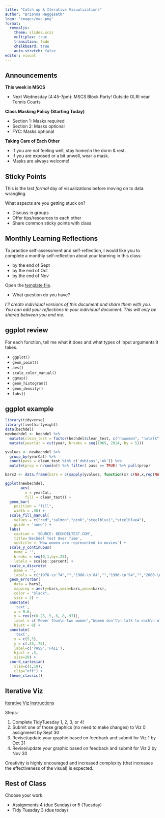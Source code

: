 ```yaml
---
title: "Catch up & Iterative Visualizations"
author: "Brianna Heggeseth"
logo: "images/mac.png"
format: 
  revealjs:
    theme: slides.scss
    multiplex: true
    transition: fade
    chalkboard: true
    auto-stretch: false
editor: visual
---
```


## Announcements {.unnumbered .smaller}

**This week in MSCS**

-   Next Wednesday (4:45-7pm): MSCS Block Party! Outside OLRI near Tennis Courts

**Class Masking Policy (Starting Today)**

-   Section 1: Masks required
-   Section 2: Masks optional
-   FYC: Masks optional

**Taking Care of Each Other**

-   If you are not feeling well, stay home/in the dorm & rest.
-   If you are exposed or a bit unwell, wear a mask.
-   Masks are always welcome!

## Sticky Points {.unnumbered .smaller}

This is the last *formal* day of visualizations before moving on to data wrangling.

What aspects are you getting stuck on?

-   Discuss in groups
-   Offer tips/resources to each other
-   Share common sticky points with class

## Monthly Learning Reflections {.unnumbered .smaller}

To practice self-assessment and self-reflection, I would like you to complete a monthly self-reflection about your learning in this class:

-   by the end of Sept
-   by the end of Oct
-   by the end of Nov

Open the [template file](https://docs.google.com/document/d/1ZpU8y9rOH_lRvZsVWeq-WEx_qwzSkKT484l9QxphJjU/edit?usp=sharing).

-   What question do you have?

*I'll create individual versions of this document and share them with you. You can add your reflections in your individual document. This will only be shared between you and me.*

## ggplot review {.unnumbered .smaller}

For each function, tell me what it does and what types of input arguments it takes.

-   `ggplot()`
-   `geom_point()`
-   `aes()`
-   `scale_color_manual()`
-   `ggmap()`
-   `geom_histogram()`
-   `geom_density()`
-   `labs()`

## ggplot example {.unnumbered .smaller .scrollable}

```r
library(tidyverse)
library(fivethirtyeight)
data(bechdel)
newbechdel <- bechdel %>%
  mutate(clean_test = factor(bechdel$clean_test, c("nowomen", "notalk", "men", "dubious", "ok"))) %>%
  mutate(yearCat = cut(year, breaks = seq(1969, 2014, by = 5)))


```

```r
yvalues <- newbechdel %>%
  group_by(yearCat) %>%
  count(pass = clean_test %in% c('dubious','ok')) %>%
  mutate(prop = n/sum(n)) %>% filter( pass == TRUE) %>% pull(prop)

bars2 <- data.frame(bars = c(sapply(yvalues, function(x) c(NA,x,rep(NA,3)))) ,yearCat = rep(levels(newbechdel$yearCat),each=5), clean_test = rep(levels(newbechdel$clean_test), 9))

ggplot(newbechdel, 
       aes(
         x = yearCat, 
         fill = clean_test)) + 
  geom_bar(
    position = "fill",
    width = .98) + 
  scale_fill_manual(
    values = c("red","salmon","pink","steelblue1","steelblue4"),
    guide = 'none') +
  labs(
    caption = 'SOURCE: BECHDELTEST.COM', 
    title='Bechdel Test Over Time', 
    subtitle = 'How women are represented in movies') + 
  scale_y_continuous(
    name = '',
    breaks = seq(0,1,by=.25),
    labels = scales::percent) +
  scale_x_discrete(
    name = '',
    labels = c("1970-\n'74","","1980-\n'84","","1990-\n'94","","2000-\n'05","","2010-\n'13")) +
  geom_errorbar(
    data = bars2, 
    mapping = aes(y=bars,ymin=bars,ymax=bars),
    color = "black",
    size = 2) +
  annotate(
    'text',
    x = 9.6,
    y = rev(c(0.25,.5,.6,.8,.97)),
    label = c('Fewer than\n two women',"Women don't\n talk to each\n other", 'Women only\n talk about men','Dubious','Passes\n Bechdel\n Test'),
    hjust = 0) +
  annotate(
    'text',
    x = c(5,5),
    y = c(.25,.75),
    label=c('PASS','FAIL'),
    hjust = .5, 
    size=20) + 
  coord_cartesian(
    xlim=c(1,10), 
    clip="off") + 
  theme_classic() 
```

## Iterative Viz {.unnumbered .smaller}

[Iterative Viz Instructions](https://docs.google.com/document/d/1u_Ca39P75W77gxv1lq3KhYeyT_Mfy7Qg18E-lJBCFeU/edit?usp=sharing)

Steps:

1.  Complete TidyTuesday 1, 2, 3, or 4!
2.  Submit one of those graphics (no need to make changes) to Viz 0 assignment by Sept 30
3.  Revise/update your graphic based on feedback and submit for Viz 1 by Oct 31
4.  Revise/update your graphic based on feedback and submit for Viz 2 by Nov 30

Creativity is highly encouraged and increased complexity (that increases the effectiveness of the visual) is expected.

## Rest of Class {.unnumbered .smaller}

Choose your work:

-   Assignments 4 (due Sunday) or 5 (Tuesday)
-   Tidy Tuesday 3 (due today)
